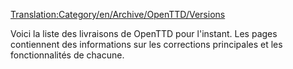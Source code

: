 [[Translation:Category/en/Archive/OpenTTD/Versions]]

Voici la liste des livraisons de OpenTTD pour l'instant. Les pages contiennent des informations sur les corrections principales et les fonctionnalités de chacune.

